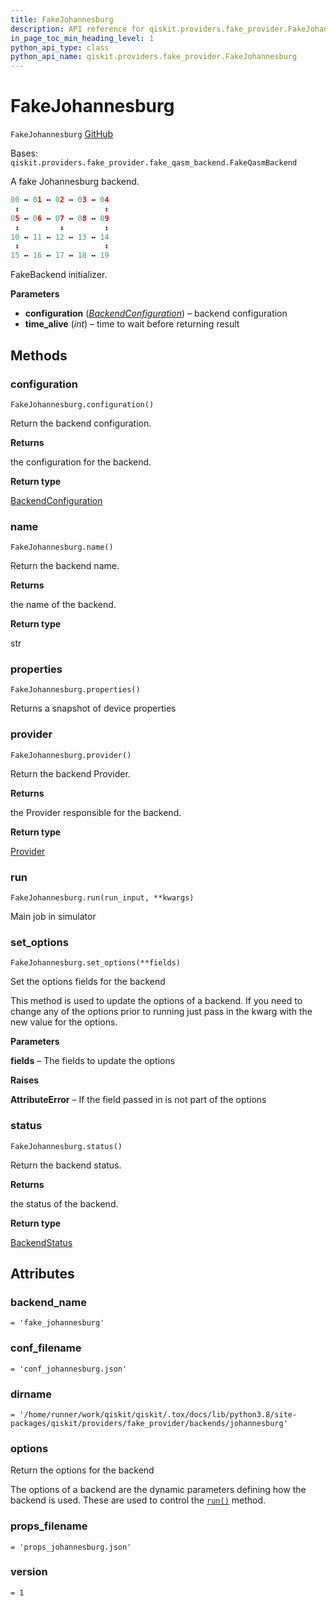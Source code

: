 ```yaml
---
title: FakeJohannesburg
description: API reference for qiskit.providers.fake_provider.FakeJohannesburg
in_page_toc_min_heading_level: 1
python_api_type: class
python_api_name: qiskit.providers.fake_provider.FakeJohannesburg
---
```


# FakeJohannesburg

<span id="qiskit.providers.fake_provider.FakeJohannesburg" />

`FakeJohannesburg` [GitHub](https://github.com/qiskit/qiskit/tree/stable/0.22/qiskit/providers/fake_provider/backends/johannesburg/fake_johannesburg.py "view source code")

Bases: `qiskit.providers.fake_provider.fake_qasm_backend.FakeQasmBackend`

A fake Johannesburg backend.

```python
00 ↔ 01 ↔ 02 ↔ 03 ↔ 04
 ↕                   ↕
05 ↔ 06 ↔ 07 ↔ 08 ↔ 09
 ↕         ↕         ↕
10 ↔ 11 ↔ 12 ↔ 13 ↔ 14
 ↕                   ↕
15 ↔ 16 ↔ 17 ↔ 18 ↔ 19
```

FakeBackend initializer.

**Parameters**

*   **configuration** ([*BackendConfiguration*](qiskit.providers.models.BackendConfiguration "qiskit.providers.models.BackendConfiguration")) – backend configuration
*   **time\_alive** (*int*) – time to wait before returning result

## Methods

### configuration

<span id="qiskit.providers.fake_provider.FakeJohannesburg.configuration" />

`FakeJohannesburg.configuration()`

Return the backend configuration.

**Returns**

the configuration for the backend.

**Return type**

[BackendConfiguration](qiskit.providers.models.BackendConfiguration "qiskit.providers.models.BackendConfiguration")

### name

<span id="qiskit.providers.fake_provider.FakeJohannesburg.name" />

`FakeJohannesburg.name()`

Return the backend name.

**Returns**

the name of the backend.

**Return type**

str

### properties

<span id="qiskit.providers.fake_provider.FakeJohannesburg.properties" />

`FakeJohannesburg.properties()`

Returns a snapshot of device properties

### provider

<span id="qiskit.providers.fake_provider.FakeJohannesburg.provider" />

`FakeJohannesburg.provider()`

Return the backend Provider.

**Returns**

the Provider responsible for the backend.

**Return type**

[Provider](qiskit.providers.Provider "qiskit.providers.Provider")

### run

<span id="qiskit.providers.fake_provider.FakeJohannesburg.run" />

`FakeJohannesburg.run(run_input, **kwargs)`

Main job in simulator

### set\_options

<span id="qiskit.providers.fake_provider.FakeJohannesburg.set_options" />

`FakeJohannesburg.set_options(**fields)`

Set the options fields for the backend

This method is used to update the options of a backend. If you need to change any of the options prior to running just pass in the kwarg with the new value for the options.

**Parameters**

**fields** – The fields to update the options

**Raises**

**AttributeError** – If the field passed in is not part of the options

### status

<span id="qiskit.providers.fake_provider.FakeJohannesburg.status" />

`FakeJohannesburg.status()`

Return the backend status.

**Returns**

the status of the backend.

**Return type**

[BackendStatus](qiskit.providers.models.BackendStatus "qiskit.providers.models.BackendStatus")

## Attributes

<span id="qiskit.providers.fake_provider.FakeJohannesburg.backend_name" />

### backend\_name

`= 'fake_johannesburg'`

<span id="qiskit.providers.fake_provider.FakeJohannesburg.conf_filename" />

### conf\_filename

`= 'conf_johannesburg.json'`

<span id="qiskit.providers.fake_provider.FakeJohannesburg.dirname" />

### dirname

`= '/home/runner/work/qiskit/qiskit/.tox/docs/lib/python3.8/site-packages/qiskit/providers/fake_provider/backends/johannesburg'`

<span id="qiskit.providers.fake_provider.FakeJohannesburg.options" />

### options

Return the options for the backend

The options of a backend are the dynamic parameters defining how the backend is used. These are used to control the [`run()`](qiskit.providers.fake_provider.FakeJohannesburg#run "qiskit.providers.fake_provider.FakeJohannesburg.run") method.

<span id="qiskit.providers.fake_provider.FakeJohannesburg.props_filename" />

### props\_filename

`= 'props_johannesburg.json'`

<span id="qiskit.providers.fake_provider.FakeJohannesburg.version" />

### version

`= 1`

